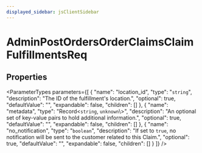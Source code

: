 ```yaml
---
displayed_sidebar: jsClientSidebar
---
```



# AdminPostOrdersOrderClaimsClaimFulfillmentsReq

## Properties

<ParameterTypes parameters={[
  {
    "name": "location_id",
    "type": "`string`",
    "description": "The ID of the fulfillment's location.",
    "optional": true,
    "defaultValue": "",
    "expandable": false,
    "children": []
  },
  {
    "name": "metadata",
    "type": "Record<`string`, `unknown`\\>",
    "description": "An optional set of key-value pairs to hold additional information.",
    "optional": true,
    "defaultValue": "",
    "expandable": false,
    "children": []
  },
  {
    "name": "no_notification",
    "type": "`boolean`",
    "description": "If set to `true`, no notification will be sent to the customer related to this Claim.",
    "optional": true,
    "defaultValue": "",
    "expandable": false,
    "children": []
  }
]} />
